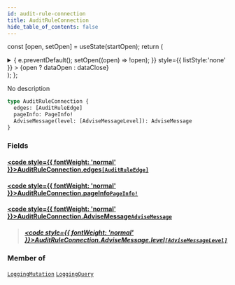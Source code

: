 ```yaml
---
id: audit-rule-connection
title: AuditRuleConnection
hide_table_of_contents: false
---
```






const [open, setOpen] = useState(startOpen);
return (
<details {...(open ? { open: true } : {})} className="details" style={{ border:'none', boxShadow:'none', background:'var(--ifm-background-color)' }}>
<summary
onClick={(e) => {
e.preventDefault();
setOpen((open) => !open);
}}
style={{ listStyle:'none' }} >
{open ? dataOpen : dataClose}
</summary>
{open && children}
</details>
);
};

No description

```graphql
type AuditRuleConnection {
  edges: [AuditRuleEdge]
  pageInfo: PageInfo!
  AdviseMessage(level: [AdviseMessageLevel]): AdviseMessage
}
```

### Fields

#### [<code style={{ fontWeight: 'normal' }}>AuditRuleConnection.<b>edges</b></code>](#)<Bullet />[`[AuditRuleEdge]`](/api/objects/audit-rule-edge) <Badge class="badge badge--secondary" text="list"/> <Badge class="badge badge--secondary" text="object"/>

>

#### [<code style={{ fontWeight: 'normal' }}>AuditRuleConnection.<b>pageInfo</b></code>](#)<Bullet />[`PageInfo!`](/api/objects/page-info) <Badge class="badge badge--secondary" text="non-null"/> <Badge class="badge badge--secondary" text="object"/>

>

#### [<code style={{ fontWeight: 'normal' }}>AuditRuleConnection.<b>AdviseMessage</b></code>](#)<Bullet />[`AdviseMessage`](/api/objects/advise-message) <Badge class="badge badge--secondary" text="object"/>

> ##### [<code style={{ fontWeight: 'normal' }}>AuditRuleConnection.AdviseMessage.<b>level</b></code>](#)<Bullet />[`[AdviseMessageLevel]`](/api/enums/advise-message-level) <Badge class="badge badge--secondary" text="list"/> <Badge class="badge badge--secondary" text="enum"/>

### Member of

[`LoggingMutation`](/api/objects/logging-mutation) <Badge class="badge badge--secondary" text="object"/><Bullet />[`LoggingQuery`](/api/objects/logging-query) <Badge class="badge badge--secondary" text="object"/>
